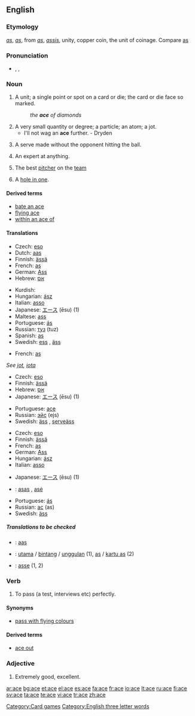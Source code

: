 {{see|Ace|ACE}}
==English==

===Etymology===
{{OE.}} ''[[as]]'', {{F.}} ''[[as]]'', from {{L.}} ''[[as]]'', ''[[assis]]'', unity, copper coin, the unit of coinage. Compare [[as]]

===Pronunciation===
*{{AHD|ās}}, {{IPA|/eɪs/}}, {{SAMPA|/eIs/}}
*:{{rhymes|eɪs}}

===Noun===
{{en-noun}}

# A unit; a single point or spot on a card or die; the card or die face so marked.
#: ''the '''ace''' of diamonds''
# A very small quantity or degree; a particle; an atom; a jot.
#* I'll not wag an '''ace''' further. - Dryden
# {{tennis}} A serve made without the opponent hitting the ball.
# An expert at anything.
# {{baseball}} The best [[pitcher]] on the [[team]]
# {{golf}} A [[hole in one]].

====Derived terms====
*[[bate an ace]]
*[[flying ace]]
*[[within an ace of]]

====Translations====
{{trans-top|unit}}
{{trans-mid}}
{{trans-bottom}}

{{trans-top|card with a single spot}}
*Czech: [[eso]] {{n}}
*Dutch: [[aas]] {{m}}
*Finnish: [[ässä]]
*French: [[as#French|as]] {{m}}
*German: [[As#German|Ass]] {{n}}
*Hebrew: [[אס]] {{m}}
{{trans-mid}}
*Kurdish: {{KUchar|[[ئاس]]}}
*Hungarian: [[ász]]
*Italian: [[asso]] {{m}}
*Japanese: [[エース]] (ēsu) (1)
*Maltese: [[ass]]
*Portuguese: [[ás]] {{m}}
*Russian: [[туз]] (tuz) {{m}}
*Spanish: [[as#Spanish|as]] {{m}}
*Swedish: [[ess]] {{n}}, [[äss]] {{n}}
{{trans-bottom}}

{{trans-top|die face with a single spot}}
*French: [[as#French|as]] {{m}}
{{trans-mid}}
{{trans-bottom}}

{{trans-top|very small quantity or degree}}
''See [[jot]], [[iota]]''
{{trans-bottom}}
{{trans-top|point scored in tennis without the opponent hitting the ball}}
*Czech: [[eso]] {{n}}
*Finnish: [[ässä]]
*Hebrew: [[אס]] {{m}}
*Japanese: [[エース]] (ēsu) (1)
{{trans-mid}}
*Portuguese: [[ace]] {{m}}
*Russian: [[эйс]] (ejs) {{m}}
*Swedish: [[äss]] {{n}}, [[serveäss]] {{n}}
{{trans-bottom}}

{{trans-top|expert}}
*Czech: [[eso]] {{n}}
*Finnish: [[ässä]]
*French: [[as#French|as]] {{m}}
*German: [[Ass]] {{n}}
*Hungarian: [[ász]]
*Italian: [[asso]] {{m}}
{{trans-mid}}
*Japanese: [[エース]] (ēsu) (1)
*{{lt}}: [[asas]] {{m}}, [[asė]] {{f}}
*Portuguese: [[ás]] {{m}}
*Russian: [[ас]] (as) {{m}}
*Swedish: [[äss]] {{n}}
{{trans-bottom}}

=====Translations to be checked=====
{{checktrans}}
*{{ttbc|Frisian}}: [[aas]]
*{{ttbc|Indonesian}}: [[utama]] / [[bintang]] / [[unggul]]an (1), [[as]] / [[kartu as]] (2)
*{{ttbc|Interlingua}}: [[asse]] (1, 2)

===Verb===
{{en-verb|ac|ing}}

# To pass (a test, interviews etc) perfectly.

====Synonyms====
*[[pass with flying colours]]

====Derived terms====
*[[ace out]]

===Adjective===
{{en-adj|acer|acest|more}}

# {{colloquial}} Extremely good, excellent.

[[Category:Card games]]
[[Category:English three letter words]]

[[ar:ace]]
[[bg:ace]]
[[et:ace]]
[[el:ace]]
[[es:ace]]
[[fa:ace]]
[[fr:ace]]
[[io:ace]]
[[lt:ace]]
[[ru:ace]]
[[fi:ace]]
[[sv:ace]]
[[ta:ace]]
[[te:ace]]
[[vi:ace]]
[[tr:ace]]
[[zh:ace]]
